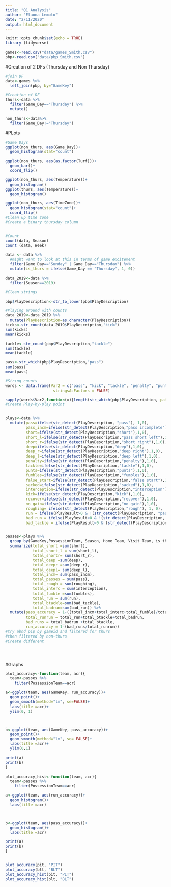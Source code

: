 ```yaml
---
title: "Q1 Analysis"
author: "Elaona Lemoto"
date: "2/11/2020"
output: html_document
---
```


```r
knitr::opts_chunk$set(echo = TRUE)
library (tidyverse)
```

```r

games<-read.csv("data/games_Smith.csv")
pbp<-read.csv("data/pbp_Smith.csv")

```


#Creation of 2 DFs (Thursday and Non Thursday)

```r
#join DF
data<-games %>% 
  left_join(pbp, by="GameKey")

#Creation of DF
thurs<-data %>% 
  filter(Game_Day=="Thursday") %>% 
  mutate()

non_thurs<-data%>% 
  filter(Game_Day!="Thursday")

```

#PLots
```r
#Game Days
ggplot(non_thurs, aes(Game_Day))+
  geom_histogram(stat="count")

ggplot(non_thurs, aes(as.factor(Turf)))+
  geom_bar()+
  coord_flip()

ggplot(non_thurs, aes(Temperature))+
  geom_histogram()
ggplot(thurs, aes(Temperature))+
  geom_histogram()

ggplot(non_thurs, aes(TimeZone))+
  geom_histogram(stat="count")+
  coord_flip()
#Clean up time zone
#Create a binary thursday column 


#Count
count(data, Season)
count (data, Week)
```

```r
data <- data %>% 
  #might want to look at this in terms of game excitement
  filter(Game_Day=="Sunday" | Game_Day=="Thursday") %>% 
  mutate(is_thurs = ifelse(Game_Day == "Thursday", 1, 0))

data_2019<-data %>% 
  filter(Season==2019)

```

```r

#Clean strings

pbp$PlayDescription<-str_to_lower(pbp$PlayDescription)

#Playing around with counts
data_2019<-data_2019 %>% 
  mutate(PlayDescription=as.character(PlayDescription))
kicks<-str_count(data_2019$PlayDescription,"kick")
sum(kicks)
mean(kicks)

tackle<-str_count(pbp$PlayDescription,"tackle")
sum(tackle)
mean(tackle)

pass<-str_which(pbp$PlayDescription,"pass")
sum(pass)
mean(pass)

#String counts
words <- data.frame(Var2 = c("pass", "kick", "tackle", "penalty", "punts", "fumbles", "fumble", "false start", "sacked", "pass short"),bad_plays=c("pass incomplete", "interception"),
                     stringsAsFactors = FALSE)

sapply(words$Var2,function(x){length(str_which(pbp$PlayDescription, pattern = x))})
#Create Play-by-play point


plays<-data %>% 
  mutate(pass=ifelse(str_detect(PlayDescription, "pass"), 1,0), 
         pass_incm=ifelse(str_detect(PlayDescription,"pass incomplete"),1,0),
         short=ifelse(str_detect(PlayDescription,"short"),1,0),
         short_l=ifelse(str_detect(PlayDescription,"pass short left"),1,0),
         short_r=ifelse(str_detect(PlayDescription,"short right"),1,0), 
         deep=ifelse(str_detect(PlayDescription,"deep"),1,0), 
         deep_r=ifelse(str_detect(PlayDescription,"deep right"),1,0),
         deep_l=ifelse(str_detect(PlayDescription,"deep left"),1,0),
         penalty=ifelse(str_detect(PlayDescription,"penalty"),1,0),
         tackle=ifelse(str_detect(PlayDescription,"tackle"),1,0),
         punts=ifelse(str_detect(PlayDescription,"punts"),1,0),
         fumbles=ifelse(str_detect(PlayDescription,"fumbles"),1,0),
         false_start=ifelse(str_detect(PlayDescription,"false start"),1,0), 
         sacked=ifelse(str_detect(PlayDescription,"sacked"),1,0),
         interception=ifelse(str_detect(PlayDescription,"interception"),1,0),
         kick=ifelse(str_detect(PlayDescription,"kick"),1,0), 
         recover=ifelse(str_detect(PlayDescription,"recover"),1,0), 
         no_gain=ifelse(str_detect(PlayDescription,"no gain"),1,0),
         roughing= ifelse(str_detect(PlayDescription,"rough"), 1, 0), 
         run = ifelse(PlayResult>0 & !(str_detect(PlayDescription, "pass") | str_detect(PlayDescription, "kick") | str_detect(PlayDescription, "punts")), 1, 0 ),
         bad_run = ifelse(PlayResult<0 & !(str_detect(PlayDescription, "pass") | str_detect(PlayDescription, "kick") | str_detect(PlayDescription, "punts")), 1, 0 ),
         bad_tackle = ifelse(PlayResult<0 & (str_detect(PlayDescription, "tackle") | str_detect(PlayDescription, "tackles")), 1, 0))


passes<-plays %>% 
  group_by(GameKey,PossessionTeam, Season, Home_Team, Visit_Team, is_thurs) %>% 
  summarize(total_short =sum(short),
            total_short_l = sum(short_l), 
            total_shortr= sum(short_r), 
            total_deep =sum(deep), 
            total_deepr =sum(deep_r), 
            total_deepl= sum(deep_l), 
            total_incm= sum(pass_incm), 
            total_passes = sum(pass), 
            total_rough = sum(roughing), 
            total_interc = sum(interception), 
            total_fumble =sum(fumbles), 
            total_run = sum(run), 
            total_btackle=sum(bad_tackle), 
            total_badrun=sum(bad_run)) %>% 
  mutate(pass_accuracy = 1-((total_incm+total_interc+total_fumble)/total_passes), 
         total_runrun = total_run+total_btackle+total_badrun,
         bad_runs = total_badrun +total_btackle, 
         run_accuracy = 1-(bad_runs/total_runrun))
#try abnd pip by gameid and filtered for thurs 
#then filtered by non-thurs 
#Create different 





```

#Graphs

```r

plot_accuracy<-function(team, acr){
  team<-passes %>% 
    filter(PossessionTeam==acr)

a<-ggplot(team, aes(GameKey, run_accuracy))+
  geom_point()+
  geom_smooth(method="lm", se=FALSE)+
  labs(title =acr)+
  ylim(0, 1)



b<-ggplot(team, aes(GameKey, pass_accuracy))+
  geom_point()+
  geom_smooth(method="lm", se= FALSE)+
  labs(title =acr)+
  ylim(0,1)

print(a)
print(b)
}

plot_accuracy_hist<-function(team, acr){
  team<-passes %>% 
    filter(PossessionTeam==acr)

a<-ggplot(team, aes(run_accuracy))+
  geom_histogram()+
  labs(title =acr)



b<-ggplot(team, aes(pass_accuracy))+
  geom_histogram()+
  labs(title =acr)

print(a)
print(b)
}


plot_accuracy(pit, "PIT")
plot_accuracy(blt, "BLT")
plot_accuracy_hist(pit, "PIT")
plot_accuracy_hist(blt, "BLT")
```
